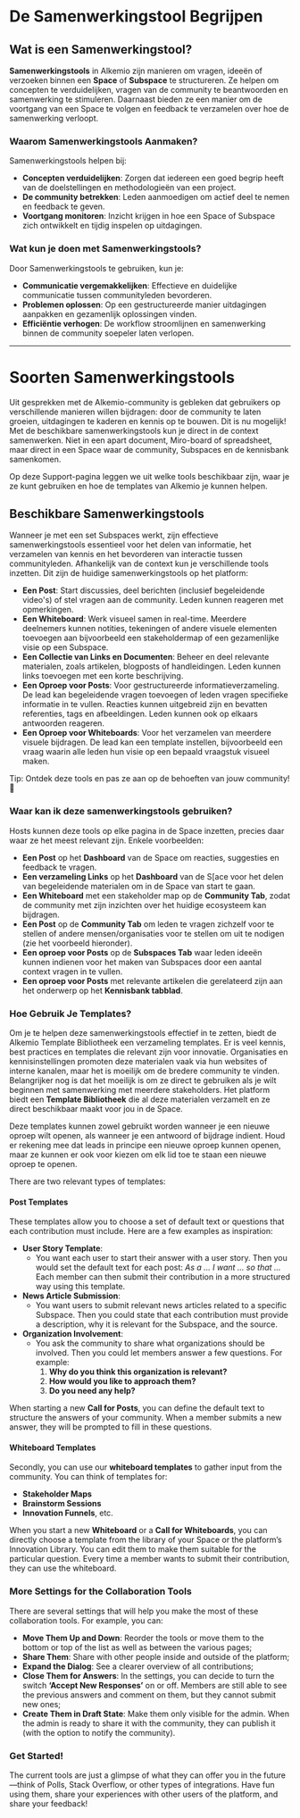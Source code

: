 # De Samenwerkingstool Begrijpen

## Wat is een Samenwerkingstool?

**Samenwerkingstools** in Alkemio zijn manieren om vragen, ideeën of verzoeken binnen een **Space** of **Subspace** te structureren. Ze helpen om concepten te verduidelijken, vragen van de community te beantwoorden en samenwerking te stimuleren. Daarnaast bieden ze een manier om de voortgang van een Space te volgen en feedback te verzamelen over hoe de samenwerking verloopt.

### Waarom Samenwerkingstools Aanmaken?

Samenwerkingstools helpen bij:

- **Concepten verduidelijken**: Zorgen dat iedereen een goed begrip heeft van de doelstellingen en methodologieën van een project.
- **De community betrekken**: Leden aanmoedigen om actief deel te nemen en feedback te geven.
- **Voortgang monitoren**: Inzicht krijgen in hoe een Space of Subspace zich ontwikkelt en tijdig inspelen op uitdagingen.

### Wat kun je doen met Samenwerkingstools?

Door Samenwerkingstools te gebruiken, kun je:

- **Communicatie vergemakkelijken**: Effectieve en duidelijke communicatie tussen communityleden bevorderen.
- **Problemen oplossen**: Op een gestructureerde manier uitdagingen aanpakken en gezamenlijk oplossingen vinden.
- **Efficiëntie verhogen**: De workflow stroomlijnen en samenwerking binnen de community soepeler laten verlopen.

---

# Soorten Samenwerkingstools

Uit gesprekken met de Alkemio-community is gebleken dat gebruikers op verschillende manieren willen bijdragen: door de community te laten groeien, uitdagingen te kaderen en kennis op te bouwen. Dit is nu mogelijk! Met de beschikbare samenwerkingstools kun je direct in de context samenwerken. Niet in een apart document, Miro-board of spreadsheet, maar direct in een Space waar de community, Subspaces en de kennisbank samenkomen.

Op deze Support-pagina leggen we uit welke tools beschikbaar zijn, waar je ze kunt gebruiken en hoe de templates van Alkemio je kunnen helpen.

## Beschikbare Samenwerkingstools

Wanneer je met een set Subspaces werkt, zijn effectieve samenwerkingstools essentieel voor het delen van informatie, het verzamelen van kennis en het bevorderen van interactie tussen communityleden. Afhankelijk van de context kun je verschillende tools inzetten. Dit zijn de huidige samenwerkingstools op het platform:

- **Een Post**: Start discussies, deel berichten (inclusief begeleidende video's) of stel vragen aan de community. Leden kunnen reageren met opmerkingen.
- **Een Whiteboard**: Werk visueel samen in real-time. Meerdere deelnemers kunnen notities, tekeningen of andere visuele elementen toevoegen aan bijvoorbeeld een stakeholdermap of een gezamenlijke visie op een Subspace.
- **Een Collectie van Links en Documenten**: Beheer en deel relevante materialen, zoals artikelen, blogposts of handleidingen. Leden kunnen links toevoegen met een korte beschrijving.
- **Een Oproep voor Posts**: Voor gestructureerde informatieverzameling. De lead kan begeleidende vragen toevoegen of leden vragen specifieke informatie in te vullen. Reacties kunnen uitgebreid zijn en bevatten referenties, tags en afbeeldingen. Leden kunnen ook op elkaars antwoorden reageren.
- **Een Oproep voor Whiteboards**: Voor het verzamelen van meerdere visuele bijdragen. De lead kan een template instellen, bijvoorbeeld een vraag waarin alle leden hun visie op een bepaald vraagstuk visueel maken.

Tip: Ontdek deze tools en pas ze aan op de behoeften van jouw community! 🚀

### Waar kan ik deze samenwerkingstools gebruiken?

Hosts kunnen deze tools op elke pagina in de Space inzetten,  precies daar waar ze het meest relevant zijn. Enkele voorbeelden:

- **Een Post** op het **Dashboard** van de Space om reacties, suggesties en feedback te vragen.
- **Een verzameling Links** op het **Dashboard** van de S[ace voor het delen van begeleidende materialen om in de Space van start te gaan.
- **Een Whiteboard** met een stakeholder map op de **Community Tab**, zodat de community met zijn inzichten over het huidige ecosysteem kan bijdragen.
- **Een Post** op de **Community Tab** om leden te vragen zichzelf voor te stellen of andere mensen/organisaties voor te stellen om uit te nodigen (zie het voorbeeld hieronder).
- **Een oproep voor Posts** op de **Subspaces Tab** waar leden ideeën kunnen indienen voor het maken van Subspaces door een aantal context vragen in te vullen.
- **Een oproep voor Posts** met relevante artikelen die gerelateerd zijn aan het onderwerp op het **Kennisbank tabblad**.

### Hoe Gebruik Je Templates?

Om je te helpen deze samenwerkingstools effectief in te zetten, biedt de Alkemio Template Bibliotheek een verzameling templates. Er is veel kennis, best practices en templates die relevant zijn voor innovatie. Organisaties en kennisinstellingen promoten deze materialen vaak via hun websites of interne kanalen, maar het is moeilijk om de bredere community te vinden. Belangrijker nog is dat het moeilijk is om ze direct te gebruiken als je wilt beginnen met samenwerking met meerdere stakeholders. Het platform biedt een **Template Bibliotheek** die al deze materialen verzamelt en ze direct beschikbaar maakt voor jou in de Space.

Deze templates kunnen zowel gebruikt worden wanneer je een nieuwe oproep wilt openen, als wanneer je een antwoord of bijdrage indient. Houd er rekening mee dat leads in principe een nieuwe oproep kunnen openen, maar ze kunnen er ook voor kiezen om elk lid toe te staan een nieuwe oproep te openen.

There are two relevant types of templates:

#### Post Templates

These templates allow you to choose a set of default text or questions that each contribution must include. Here are a few examples as inspiration:

- **User Story Template**:
  - You want each user to start their answer with a user story. Then you would set the default text for each post: _As a … I want … so that …_ Each member can then submit their contribution in a more structured way using this template.
- **News Article Submission**:
  - You want users to submit relevant news articles related to a specific Subspace. Then you could state that each contribution must provide a description, why it is relevant for the Subspace, and the source.
- **Organization Involvement**:
  - You ask the community to share what organizations should be involved. Then you could let members answer a few questions. For example:
    1. **Why do you think this organization is relevant?**
    2. **How would you like to approach them?**
    3. **Do you need any help?**

When starting a new **Call for Posts**, you can define the default text to structure the answers of your community. When a member submits a new answer, they will be prompted to fill in these questions.

#### Whiteboard Templates

Secondly, you can use our **whiteboard templates** to gather input from the community. You can think of templates for:

- **Stakeholder Maps**
- **Brainstorm Sessions**
- **Innovation Funnels**, etc.

When you start a new **Whiteboard** or a **Call for Whiteboards**, you can directly choose a template from the library of your Space or the platform’s Innovation Library. You can edit them to make them suitable for the particular question. Every time a member wants to submit their contribution, they can use the whiteboard.

### More Settings for the Collaboration Tools

There are several settings that will help you make the most of these collaboration tools. For example, you can:

- **Move Them Up and Down**: Reorder the tools or move them to the bottom or top of the list as well as between the various pages;
- **Share Them**: Share with other people inside and outside of the platform;
- **Expand the Dialog**: See a clearer overview of all contributions;
- **Close Them for Answers**: In the settings, you can decide to turn the switch **‘Accept New Responses’** on or off. Members are still able to see the previous answers and comment on them, but they cannot submit new ones;
- **Create Them in Draft State**: Make them only visible for the admin. When the admin is ready to share it with the community, they can publish it (with the option to notify the community).

### Get Started!

The current tools are just a glimpse of what they can offer you in the future—think of Polls, Stack Overflow, or other types of integrations. Have fun using them, share your experiences with other users of the platform, and share your feedback!
